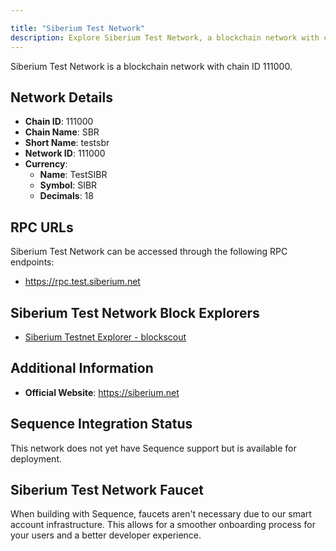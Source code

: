 ```yaml
---

title: "Siberium Test Network"
description: Explore Siberium Test Network, a blockchain network with chain ID 111000. Learn about its native currency, TestSIBR, and how to interact with the network.
---
```




Siberium Test Network is a blockchain network with chain ID 111000.

## Network Details

- **Chain ID**: 111000
- **Chain Name**: SBR
- **Short Name**: testsbr
- **Network ID**: 111000
- **Currency**: 
  - **Name**: TestSIBR
  - **Symbol**: SIBR
  - **Decimals**: 18

## RPC URLs

Siberium Test Network can be accessed through the following RPC endpoints:

- https://rpc.test.siberium.net

## Siberium Test Network Block Explorers

- [Siberium Testnet Explorer - blockscout](https://explorer.test.siberium.net)

## Additional Information

- **Official Website**: https://siberium.net

## Sequence Integration Status

This network does not yet have Sequence support but is available for deployment.

## Siberium Test Network Faucet

When building with Sequence, faucets aren't necessary due to our smart account infrastructure. This allows for a smoother onboarding process for your users and a better developer experience.
